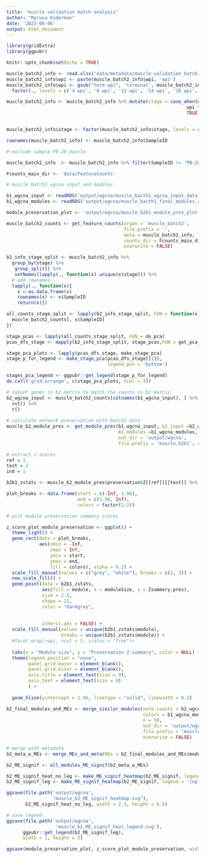 ```yaml
---
title: "muscle validation batch analysis"
author: "Marusa Koderman"
date: '2023-08-06'
output: html_document
---
```


```r
library(gridExtra)
library(ggpubr)

knitr::opts_chunk$set(echo = TRUE)

```

```r

muscle_batch2_info <- read.xlsx('data/metadata/muscle_validation_batch.xlsx')
muscle_batch2_info$wpi <- paste(muscle_batch2_info$wpi, 'wpi')
muscle_batch2_info$wpi <- gsub("term wpi", 'terminal', muscle_batch2_info$wpi) %>%
  factor(., levels = c('4 wpi', '8 wpi', '12 wpi', '14 wpi', '16 wpi', '18 wpi', '20 wpi','terminal')) 

muscle_batch2_info <- muscle_batch2_info %>% mutate(stage = case_when(wpi %in% c('4 wpi', '8 wpi') ~ 'early', 
                                                                  wpi %in% c('12 wpi', '14 wpi', '16 wpi') ~ 'presymptomatic', 
                                                                  TRUE ~ 'symptomatic')) %>% as.data.frame()


muscle_batch2_info$stage <- factor(muscle_batch2_info$stage, levels = c('early', 'presymptomatic', 'symptomatic'))

rownames(muscle_batch2_info) <- muscle_batch2_info$SampleID

# exclude sample PB-28_muscle

muscle_batch2_info  <- muscle_batch2_info %>% filter(SampleID != 'PB-28_muscle')

Fcounts_main_dir <- 'data/FeatureCounts'

# muscle batch1 wgcna input and modules

b1_wgcna_input <- readRDS('output/wgcna/muscle_bacth1_wgcna_input_data.rds')
b1_wgcna_modules <- readRDS('output/wgcna/muscle_bacth1_final_modules_and_MEs.rds')
```


```r
module_preservation_plot <- 'output/wgcna/muscle_b2b1_module_pres_plot.svg'
```


```r
muscle_batch2_counts <- get_feature_counts(organ = 'muscle_batch2',
                                           file_prefix = '', 
                                           meta = muscle_batch2_info, 
                                           counts_dir = Fcounts_main_dir, 
                                           overwrite = FALSE) 
```


```r

b2_info_stage_split <- muscle_batch2_info %>%
  group_by(stage) %>%
   group_split() %>%
   setNames(lapply(., function(x) unique(x$stage))) %>%
  # add rownames
  lapply(., function(x){
    x <-as.data.frame(x)
    rownames(x) <- x$SampleID
    return(x)})

all_counts_stage_split <- lapply(b2_info_stage_split, FUN = function(x){
  muscle_batch2_counts[, x$SampleID]
})

stage_pcas <- lapply(all_counts_stage_split, FUN = do_pca)
pcas_dfs_stage <- mapply(b2_info_stage_split, stage_pcas,FUN = get_pca_meta_df, SIMPLIFY = FALSE) 

stage_pca_plots <- lapply(pcas_dfs_stage, make_stage_pca)
stage_p_for_legend <- make_stage_pca(pcas_dfs_stage[[1]],
                                     legend.pos = 'bottom')

stages_pca_legend <- ggpubr::get_legend(stage_p_for_legend)
do.call('grid.arrange', c(stage_pca_plots, ncol = 3))

```

```r

# subset genes in b2 matrix to match the counts in b1 matrix
b2_wgcna_input <- muscle_batch2_counts[colnames(b1_wgcna_input), ] %>%
  vst() %>%
  t()
  
# calculate network preservation with batch2 data 
muscle_b2_module_pres <- get_module_pres(b1_wgcna_input, b2_input =b2_wgcna_input,
                                         b1_modules =b1_wgcna_modules,
                                         out_dir = 'output/wgcna', 
                                         file.prefix = 'muscle_b2b1', overwrite = FALSE)

# extract z-scores
ref = 1
test = 2
ind = 1

b2b1_zstats <- muscle_b2_module_pres$preservation$Z[[ref]][[test]] %>% rownames_to_column("module")
```

```r
plot_breaks <- data.frame(start = c(-Inf, 1.96), 
                          end = c(1.96, Inf), 
                          colors = factor(1:2))

# plot module preservation summary scores
```


```r
z_score_plot_module_preservation <- ggplot() +
  theme_light() +
  geom_rect(data = plot_breaks,
            aes(xmin = -Inf,
                xmax = Inf,
                ymin = start,
                ymax = end,
                fill = colors), alpha = 0.2) +
  scale_fill_manual(values = c("grey", "white"), breaks = c(1, 2)) +
  new_scale_fill() +
  geom_point(data = b2b1_zstats, 
             aes(fill = module, x = moduleSize, y = Zsummary.pres), 
             size = 2.5, 
             shape = 21, 
             color = "darkgrey", 
             
             
             inherit.aes = FALSE) +
  scale_fill_manual(values = unique(b2b1_zstats$module), 
                    breaks = unique(b2b1_zstats$module)) +
  #facet_wrap(~wpi, ncol = 5, scales = "free")+
  
  labs(x = "Module size", y = "Preservation Z-summary", color = NULL) +
  theme(legend.position = "none",
        panel.grid.major = element_blank(), 
        panel.grid.minor = element_blank(), 
        axis.title = element_text(size = 9), 
        axis.text = element_text(size = 8)
        ) +
  
  geom_hline(yintercept = 1.96, linetype = "solid", linewidth = 0.1) 

```

```r
b2_final_modules_and_MEs <- merge_similar_modules(norm.counts = b2_wgcna_input, 
                                                  colors = b1_wgcna_modules$moduleColors, 
                                                  n = 50, 
                                                  out_dir = 'output/wgcna', 
                                                  file.prefix = 'muscle_batch2', 
                                                  overwrite = FALSE)

# merge with metadata
b2_meta_w_MEs <- merge_MEs_and_meta(MEs = b2_final_modules_and_MEs$moduleMEs, meta = muscle_batch2_info)
```

```r
b2_ME_signif <- all_modules_ME_signif(b2_meta_w_MEs)
```


```r
b2_ME_signif_heat_no_leg <- make_ME_signif_heatmap(b2_ME_signif, legend = 'none')
b2_ME_signif_leg <- make_ME_signif_heatmap(b2_ME_signif, legend = 'inplot')

ggsave(file.path('output/wgcna',
                 "muscle_b2_ME_signif_heatmap.svg"), 
       b2_ME_signif_heat_no_leg, width = 2.3, height = 6.5)

# save legend
ggsave(file.path('output/wgcna',
                  'muscle_b2_ME_signif_heat_legend.svg'), 
      ggpubr::get_legend(b2_ME_signif_leg),
      width = 1, height = 3)
```

```r
ggsave(module_preservation_plot, z_score_plot_module_preservation, width = 3, height = 3)

```







